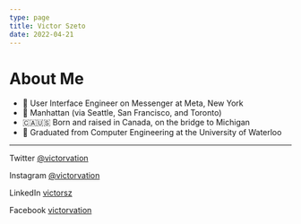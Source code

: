 ```yaml
---
type: page
title: Victor Szeto
date: 2022-04-21
---
```


# About Me

- 💬 User Interface Engineer on Messenger at Meta, New York
- 📍 Manhattan (via Seattle, San Francisco, and Toronto)
- 🇨🇦🇺🇸 Born and raised in Canada, on the bridge to Michigan
- 📖 Graduated from Computer Engineering at the University of Waterloo

---

Twitter [@victorvation](https://twitter.com/victorvation)

Instagram [@victorvation](https://instagram.com/victorvation)

LinkedIn [victorsz](https://www.linkedin.com/in/victorsz/)

Facebook [victorvation](https://www.facebook.com/victorvation/)
